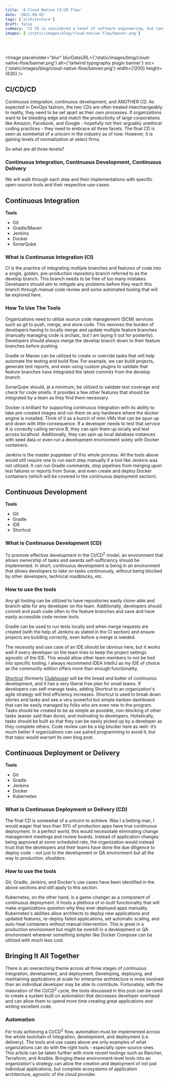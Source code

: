 ```yaml
---
title: 'A Cloud Native CI/CD Flow'
date: '2021-09-02'
tags: ['architecture']
draft: false
summary: 'CI CD is considered a tenet of software engineering, but continuous deployment is often ignored. Combined with the power of cloud native architecture, we examine tooling to achieve CI CD CD.'
images: ['/static/images/blog/cloud-native-flow/banner.png']
---
```


<head>
  <title>
    Cloud Native Continuous Integration, Continuous Development, and Continuous Deployment
  </title>
  <link rel="canonical" href="https://www.bundleapps.io/blog/cloud-native-flow" />
</head>

<Callout
  text="This article was originally published on"
  linkText="bundleapps.io"
  link="https://www.bundleapps.io/blog/cloud-native-flow"
/>

<br />

<Image
  placeholder="blur"
  blurDataURL={'/static/images/blog/cloud-native-flow/banner.png'}
  alt={'tailwind typography plugin banner'}
  src={'/static/images/blog/cloud-native-flow/banner.png'}
  width={1200}
  height={630}
/>

## CI/CD/CD

Continuous integration, continuous development, and ANOTHER CD. As expected in DevOps fashion, the two CDs are often treated interchangeably. In reality, they need to be set apart as their own processes. If organizations want to be bleeding edge and match the productivity of large corporations like Amazon, Facebook, and Google - hopefully not their arguably unethical coding practices - they need to embrace all three facets. The final CD is seen as somewhat of a unicorn in the industry as of now. However, it is gaining levels of normalization at select firms.

So what are all three tenets?

### Continuous Integration, Continuous Development, Continuous Delivery

We will walk through each step and their implementations with specific open-source tools and their respective use-cases.

## Continuous Integration

**Tools**

- Git
- Gradle/Maven
- Jenkins
- Docker
- SonarQube

### What is Continuous Integration (CI)

CI is the practice of integrating multiple branches and features of code into a single, golden, pre-production repository branch referred to as the develop branch. This branch needs to be free of too many mistakes. Developers should aim to mitigate any problems before they reach this branch through manual code review and some automated tooling that will be explored here.

### How To Use The Tools

Organizations need to utilize source code management (SCM) services such as git to push, merge, and store code. This removes the burden of developers having to locally merge and update multiple feature branches (manually managing code is archaic, but I am laying it out for posterity). Developers should always merge the develop branch down to their feature branches before pushing.

Gradle or Maven can be utilized to create or override tasks that will help automate the testing and build flow. For example, we can build projects, generate test reports, and even using custom plugins to validate that feature branches have integrated the latest commits from the develop branch.

SonarQube should, at a minimum, be utilized to validate test coverage and check for code smells. It provides a few other features that should be integrated by a team as they find them necessary.

Docker is brilliant for supporting continuous integration with its ability to take pre-created images and run them on any hardware where the docker engine is installed. Think of it as a bunch of mini-VMs that can be spun up and down with little consequence. If a developer needs to test that service A is correctly calling service B, they can spin them up locally and test across localhost. Additionally, they can spin up local database instances with seed data or even run a development environment solely with Docker containers.

Jenkins is the master puppeteer of this whole process. All the tools above would still require one to run each step manually if a tool like Jenkins was not utilized. It can run Gradle commands, stop pipelines from merging upon test failures or reports from Sonar, and even create and deploy Docker containers (which will be covered in the continuous deployment section).

## Continuous Development

**Tools**

- Git
- Gradle
- IDE
- Shortcut

### What is Continuous Development (CD)

To promote effective development in the CI/CD<sup>2</sup> model, an environment that allows ownership of tasks and awards self-sufficiency should be implemented. In short, continuous development is being in an environment that allows developers to take on tasks continuously, without being blocked by other developers, technical roadblocks, etc.

### How to use the tools

Any git tooling can be utilized to have repositories easily clone-able and branch-able for any developer on the team. Additionally, developers should commit and push code often to the feature branches and save and have easily accessible code review tools.

Gradle can be used to run tests locally and when merge requests are created (with the help of Jenkins as stated in the CI section) and ensure projects are building correctly, even before a merge is needed.

The necessity and use case of an IDE should be obvious here, but it works well if every developer on the team tries to keep the project settings agnostic of the IDE. This would allow other team members to not be tied into specific tooling. I always recommend IDEA IntelliJ as my IDE of choice as the community edition offers more than enough functionality.

[Shortcut](http://shortcut.com/) (formerly [Clubhouse](http://clubhouse.io/)) will be the bread and butter of continuous development, and it has a very liberal free plan for small teams. If developers can self-manage tasks, adding Shortcut to an organization's agile strategy will find efficiency increases. Shortcut is used to break down stories and tasks and see a very powerful but simple kanban dashboard that can be easily managed by folks who are even new to the program. Tasks should be created to be as simple as possible, non-blocking of other tasks (easier said than done), and motivating to developers. Holistically, tasks should be built so that they can be easily picked up by a developer as they complete others. Code review can be a big blocker here as well- it’s much better if organizations can use paired programming to avoid it, but that topic would warrant its own blog post.

## Continuous Deployment or Delivery

**Tools**

- Git
- Gradle
- Jenkins
- Docker
- Kubernetes

### What is Continuous Deployment or Delivery (CD)

The final CD is somewhat of a unicorn to achieve. Was I a betting man, I would wager that less than 10% of production apps have true continuous deployment. In a perfect world, this would necessitate eliminating change management meetings and review boards. Instead of application changes being approved at some scheduled rate, the organization would instead trust that the developers and their teams have done the due diligence to deploy code - not just to the development or QA environment but all the way to production. _shudders_.

### How to use the tools

Git, Gradle, Jenkins, and Docker's use cases have been identified in the above sections and still apply to this section.

Kubernetes, on the other hand, is a game-changer as a component of continuous deployment. It hosts a plethora of in-built functionality that will make organizations question why they ever deployed apps manually. Kubernetes's abilities allow architects to deploy new applications and updated features, re-deploy failed applications, set automatic scaling, and auto-heal containers without manual intervention. This is great in a production environment but might be overkill in a development or QA environment wherever something simpler like Docker Compose can be utilized with much less cost.

## Bringing It All Together

There is an overarching theme across all three stages of continuous integration, development, and deployment. Developing, deploying, and maintaining applications at scale for enterprise architecture is more involved than an individual developer may be able to contribute. Fortunately, with the maturation of the CI/CD<sup>2</sup> cycle, the tools discussed in this post can be used to create a system built on automation that decreases developer overhead and can allow them to spend more time creating great applications and writing excellent code.

### Automation

For truly achieving a CI/CD<sup>2</sup> flow, automation must be implemented across the whole toolchain of integration, development, and deployment (i.e. delivery). The tools and use cases above are only examples of what organizations can do with the right tools - especially open-source ones. This article can be taken further with more recent toolings such as Rancher, Terraform, and Ansible. Bringing these environment-level tools into an organization's strategy can allow the creation and deployment of not just individual applications, but complete ecosystems of application architecture, agnostic of the cloud provider.
